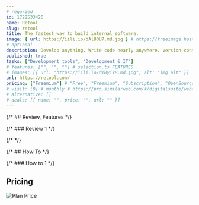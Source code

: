 ```yaml
---
# requried
id: 1722533426
name: Retool
slug: retool
title: The fastest way to build internal software.
image: { url: https://iili.io/dAl80U7.md.jpg } # https://freeimage.host/
# optional
description: Develop anything. Write code nearly anywhere. Version control with Git. Deploy with environments. Retool is built for mission-critical development.
published: true
tasks: ["Development tools", "Development & IT"]
# features: ["", "", ""] # selection.ts FEATURES
# images: [{ url: "https://iili.io/dI8yiYB.md.jpg", alt: "img alt" }]
url: https://retool.com/
pricing: ["Freemium"] # "Free", "Freemium", "Subscription", "OpenSource", "Paid"
# visit: [0] # monthly # https://pro.similarweb.com/#/digitalsuite/websiteanalysis/home
# alternative: []
# deals: [{ name: "", price: "", url: "" }]
---
```


{/* ## Review, Features */}

{/* ### Review 1 */}

{/* <DetailYoutube videoId="" startTime={0} /> */}

{/* ## How To */}

{/* ### How to 1 */}

## Pricing

<Img
  src="https://p140.p3.n0.cdn.zight.com/items/P8urJlZB/414fe473-d190-498d-a930-66c32faa7cea.jpg"
  alt="Plan Price"
/>
